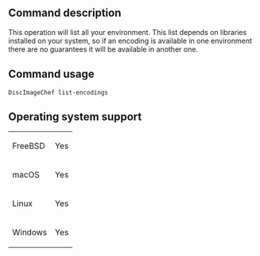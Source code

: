 ==Command description==
This operation will list all your environment. This list depends on libraries installed on your system, so if an encoding is available in one environment there are no guarantees it will be available in another one.

==Command usage==
<code>DiscImageChef list-encodings</code> 

==Operating system support==
{|
| FreeBSD
| Yes
|-
| macOS
| Yes
|-
| Linux
| Yes
|-
| Windows
| Yes
|}